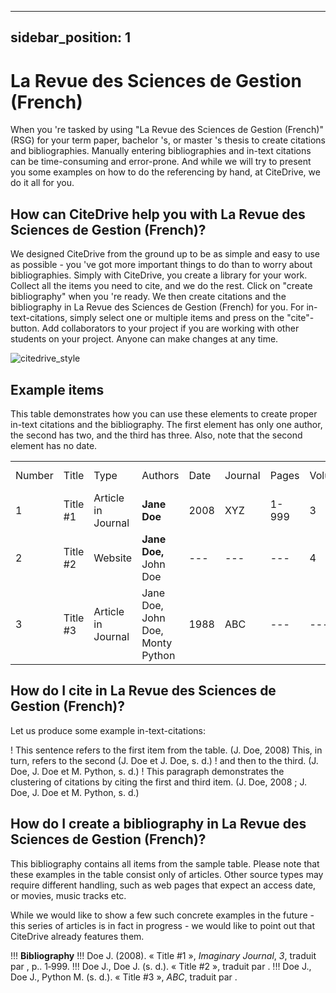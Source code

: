 
---
sidebar_position: 1
---

# La Revue des Sciences de Gestion (French)

When you 're tasked by using "La Revue des Sciences de Gestion (French)" (RSG) for your term paper, bachelor 's, or master 's thesis to create citations and bibliographies.
Manually entering bibliographies and in-text citations can be time-consuming and error-prone. And while we will try to present you some examples on how to do the referencing by hand, at CiteDrive, we do it all for you.

<!---
## About  La Revue des Sciences de Gestion (French)

* Title: La Revue des Sciences de Gestion (French)
* Short Title (Id): RSG)
* Authors: La Revue des Sciences de Gestion (French)
* Download: La Revue des Sciences de Gestion (French)
 --->

## How can CiteDrive help you with La Revue des Sciences de Gestion (French)?

We designed CiteDrive from the ground up to be as simple and easy to use as possible - you 've got more important things to do than to worry about bibliographies. Simply with CiteDrive, you create a library for your work. Collect all the items you need to cite, and we do the rest. Click on "create bibliography" when you 're ready. We then create citations and the bibliography in La Revue des Sciences de Gestion (French) for you. For in-text-citations, simply select one or multiple items and press on the "cite"-button. Add collaborators to your project if you are working with other students on your project. Anyone can make changes at any time.


![citedrive_style](images/la-revue-des-sciences-de-gestion-french.svg "Choose La Revue des Sciences de Gestion (French) in the CiteDrive App")


## Example items

This table demonstrates how you can use these elements to create proper in-text citations and the bibliography. The first element has only one author, the second has two, and the third has three. Also, note that the second element has no date.


<table>
  <tr>
   <td>Number
   </td>
   <td>Title
   </td>
   <td>Type
   </td>
   <td>Authors
   </td>
   <td>Date
   </td>
   <td>Journal
   </td>
   <td>Pages
   </td>
   <td>Volume
   </td>
   <td>Issue
   </td>
   <td>Access Date
   </td>
  </tr>
  <tr>
   <td>1
   </td>
   <td>Title #1
   </td>
   <td>Article in Journal
   </td>
   <td><strong>Jane Doe</strong>
   </td>
   <td>2008
   </td>
   <td>XYZ
   </td>
   <td>1-999
   </td>
   <td>3
   </td>
   <td>2
   </td>
   <td>--
   </td>
  </tr>
  <tr>
   <td>
2
   </td>
   <td>Title #2
   </td>
   <td>Website
   </td>
   <td><strong>Jane Doe, </strong>John Doe
   </td>
   <td>---
   </td>
   <td>---
   </td>
   <td>---
   </td>
   <td>4
   </td>
   <td>---
   </td>
   <td>2020-05-01
   </td>
  </tr>
  <tr>
   <td>3
   </td>
   <td>Title #3
   </td>
   <td>Article in Journal
   </td>
   <td>Jane Doe, John Doe, Monty Python
   </td>
   <td>1988
   </td>
   <td>ABC
   </td>
   <td>---
   </td>
   <td>---
   </td>
   <td>16
   </td>
   <td>---
   </td>
  </tr>
</table>



## How do I cite in  La Revue des Sciences de Gestion (French)?

Let us produce some example in-text-citations:

! This sentence refers to the first item from the table. (J. Doe, 2008) This, in turn, refers to the second (J. Doe et J. Doe, s. d.)
! and then to the third.  (J. Doe, J. Doe et M. Python, s. d.)
! This paragraph demonstrates the clustering of citations by citing the first and third item. (J. Doe, 2008 ; J. Doe, J. Doe et M. Python, s. d.)



## How do I create a bibliography in La Revue des Sciences de Gestion (French)?

This bibliography contains all items from the sample table. Please note that these examples in the table consist only of articles. Other source types may require different handling, such as web pages that expect an access date, or movies, music tracks etc.

While we would like to show a few such concrete examples in the future - this series of articles is in fact in progress - we would like to point out that CiteDrive already features them.


!!! **Bibliography**
!!! Doe J.  (2008). « Title #1 », <i>Imaginary Journal</i>, <i>3</i>, traduit par , p.. 1‑999.
!!! Doe J., Doe J.  (s. d.). « Title #2 », traduit par .
!!! Doe J., Doe J., Python M.  (s. d.). « Title #3 », <i>ABC</i>, traduit par .


```
        